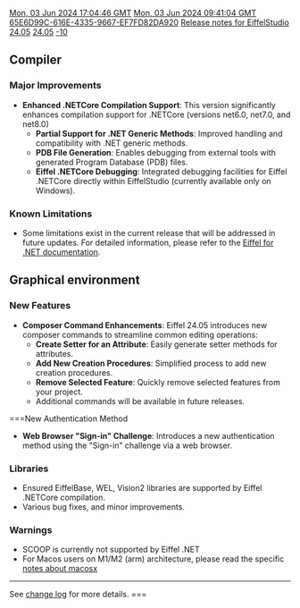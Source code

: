 [[Property:modification_date|Mon, 03 Jun 2024 17:04:46 GMT]]
[[Property:publication_date|Mon, 03 Jun 2024 09:41:04 GMT]]
[[Property:uuid|65E6D99C-616E-4335-9667-EF7FD82DA920]]
[[Property:title|Release notes for EiffelStudio 24.05]]
[[Property:link_title|24.05]]
[[Property:weight|-10]]

==Compiler==
===Major Improvements===

* '''Enhanced .NETCore Compilation Support''': This version significantly enhances compilation support for .NETCore (versions net6.0, net7.0, and net8.0)
**  '''Partial Support for .NET Generic Methods''': Improved handling and compatibility with .NET generic methods.
**  '''PDB File Generation''': Enables debugging from external tools with generated Program Database (PDB) files.
** '''Eiffel .NETCore Debugging''': Integrated debugging facilities for Eiffel .NETCore directly within EiffelStudio (currently available only on Windows).

===Known Limitations===
* Some limitations exist in the current release that will be addressed in future updates. For detailed information, please refer to the  [https://www.eiffel.org/doc/version/23.09/uuid/fe8a6a7d-4590-0db2-d59a-307082b18ecc Eiffel for .NET documentation].

==Graphical environment==
===New Features===
*  '''Composer Command Enhancements''': Eiffel 24.05 introduces new composer commands to streamline common editing operations:
** '''Create Setter for an Attribute''': Easily generate setter methods for attributes.
** '''Add New Creation Procedures''': Simplified process to add new creation procedures.
** '''Remove Selected Feature''': Quickly remove selected features from your project.
** Additional commands will be available in future releases.

===New Authentication Method
* '''Web Browser "Sign-in" Challenge''': Introduces a new authentication method using the "Sign-in" challenge via a web browser.

===Libraries===
* Ensured EiffelBase, WEL, Vision2 libraries are supported by Eiffel .NETCore compilation.
* Various bug fixes, and minor improvements.

===Warnings===
* SCOOP is currently not supported by Eiffel .NET
* For Macos users on M1/M2 (arm) architecture, please read the specific [[Release notes for EiffelStudio 22.12 - macosx|notes about macosx]]
----

See [https://dev.eiffel.com/EiffelStudio_24.05_Releases change log] for more details.
===